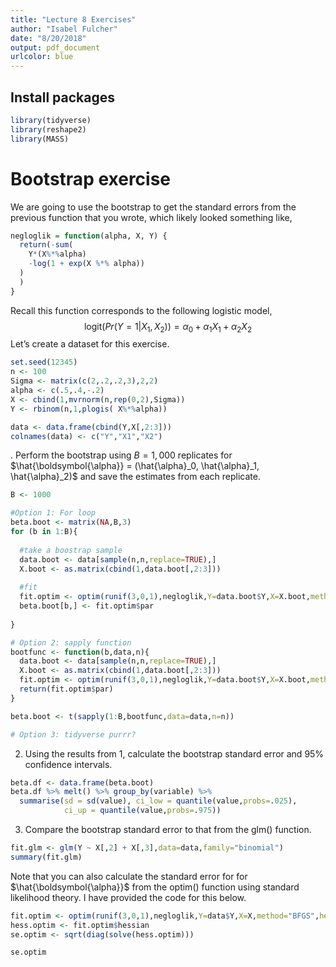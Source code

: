 ```yaml
---
title: "Lecture 8 Exercises"
author: "Isabel Fulcher"
date: "8/20/2018"
output: pdf_document
urlcolor: blue
---
```


## Install packages 
```r
library(tidyverse)
library(reshape2)
library(MASS)
```

# Bootstrap exercise

We are going to use the bootstrap to get the standard errors from the previous function that you wrote, which likely looked something like,

```r
negloglik = function(alpha, X, Y) {
  return(-sum(
    Y*(X%*%alpha)
    -log(1 + exp(X %*% alpha))
  ) 
  ) 
}
```

Recall this function corresponds to the following logistic model, 
$$ \textrm{logit}(Pr(Y=1 | X_1, X_2)) = \alpha_0 + \alpha_1X_1 + \alpha_2 X_2  $$
Let's create a dataset for this exercise.

```r
set.seed(12345)
n <- 100
Sigma <- matrix(c(2,.2,.2,3),2,2)
alpha <- c(.5,.4,-.2)
X <- cbind(1,mvrnorm(n,rep(0,2),Sigma))
Y <- rbinom(n,1,plogis( X%*%alpha))

data <- data.frame(cbind(Y,X[,2:3]))
colnames(data) <- c("Y","X1","X2")
```

\newpage 
1. Perform the bootstrap using $B=1,000$ replicates for $\hat{\boldsymbol{\alpha}} = (\hat{\alpha}_0, \hat{\alpha}_1, \hat{\alpha}_2)$ and save the estimates from each replicate.  
```r
B <- 1000

#Option 1: For loop
beta.boot <- matrix(NA,B,3)
for (b in 1:B){
  
  #take a boostrap sample 
  data.boot <- data[sample(n,n,replace=TRUE),]
  X.boot <- as.matrix(cbind(1,data.boot[,2:3]))
  
  #fit
  fit.optim <- optim(runif(3,0,1),negloglik,Y=data.boot$Y,X=X.boot,method="BFGS")
  beta.boot[b,] <- fit.optim$par
  
}

# Option 2: sapply function
bootfunc <- function(b,data,n){
  data.boot <- data[sample(n,n,replace=TRUE),]
  X.boot <- as.matrix(cbind(1,data.boot[,2:3]))
  fit.optim <- optim(runif(3,0,1),negloglik,Y=data.boot$Y,X=X.boot,method="BFGS")
  return(fit.optim$par)
}

beta.boot <- t(sapply(1:B,bootfunc,data=data,n=n))

# Option 3: tidyverse purrr?

```

2. Using the results from 1, calculate the bootstrap standard error and 95% confidence intervals. 
```r
beta.df <- data.frame(beta.boot)
beta.df %>% melt() %>% group_by(variable) %>% 
  summarise(sd = sd(value), ci_low = quantile(value,probs=.025),
            ci_up = quantile(value,probs=.975)) 
```


3. Compare the bootstrap standard error to that from the glm() function. 
```r
fit.glm <- glm(Y ~ X[,2] + X[,3],data=data,family="binomial")
summary(fit.glm)
```

Note that you can also calculate the standard error for for $\hat{\boldsymbol{\alpha}}$ from the optim() function using standard likelihood theory. I have provided the code for this below. 
```r
fit.optim <- optim(runif(3,0,1),negloglik,Y=data$Y,X=X,method="BFGS",hessian=TRUE)
hess.optim <- fit.optim$hessian
se.optim <- sqrt(diag(solve(hess.optim))) 

se.optim
```

